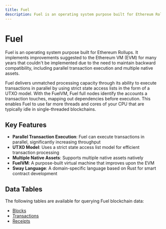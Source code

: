 ```yaml
---
title: Fuel
description: Fuel is an operating system purpose built for Ethereum Rollups, designed to solve for PSI (parallelization, state minimized execution, interoperability) without making any sacrifices.
---
```


# Fuel

Fuel is an operating system purpose built for Ethereum Rollups. It implements improvements suggested to the Ethereum VM (EVM) for many years that couldn't be implemented due to the need to maintain backward compatibility, including parallel transaction execution and multiple native assets.

Fuel delivers unmatched processing capacity through its ability to execute transactions in parallel by using strict state access lists in the form of a UTXO model. With the FuelVM, Fuel full nodes identify the accounts a transaction touches, mapping out dependencies before execution. This enables Fuel to use far more threads and cores of your CPU that are typically idle in single-threaded blockchains.

## Key Features

- **Parallel Transaction Execution**: Fuel can execute transactions in parallel, significantly increasing throughput
- **UTXO Model**: Uses a strict state access list model for efficient transaction processing
- **Multiple Native Assets**: Supports multiple native assets natively
- **FuelVM**: A purpose-built virtual machine that improves upon the EVM
- **Sway Language**: A domain-specific language based on Rust for smart contract development

## Data Tables

The following tables are available for querying Fuel blockchain data:

- [Blocks](/data-catalog/fuel/blocks)
- [Transactions](/data-catalog/fuel/transactions)
- [Receipts](/data-catalog/fuel/receipts) 